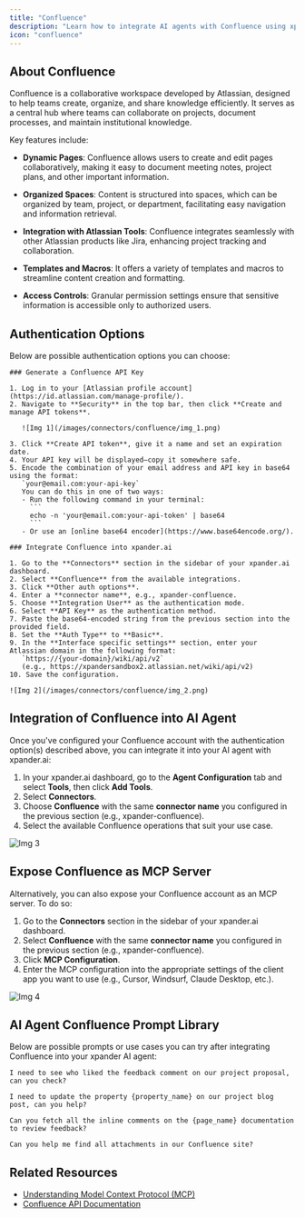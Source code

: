 ```yaml
---
title: "Confluence"
description: "Learn how to integrate AI agents with Confluence using xpander.ai. Create intelligent workflows that automate documentation, generate dynamic content, and surface relevant knowledge across your Confluence spaces using AI-powered agents."
icon: "confluence"
---
```


## About Confluence

Confluence is a collaborative workspace developed by Atlassian, designed to help teams create, organize, and share knowledge efficiently. It serves as a central hub where teams can collaborate on projects, document processes, and maintain institutional knowledge.

Key features include:

- **Dynamic Pages**: Confluence allows users to create and edit pages collaboratively, making it easy to document meeting notes, project plans, and other important information.

- **Organized Spaces**: Content is structured into spaces, which can be organized by team, project, or department, facilitating easy navigation and information retrieval.

- **Integration with Atlassian Tools**: Confluence integrates seamlessly with other Atlassian products like Jira, enhancing project tracking and collaboration.

- **Templates and Macros**: It offers a variety of templates and macros to streamline content creation and formatting.

- **Access Controls**: Granular permission settings ensure that sensitive information is accessible only to authorized users.

## Authentication Options

Below are possible authentication options you can choose:

<Tabs>

  <Tab title="API Access">

    ### Generate a Confluence API Key

    1. Log in to your [Atlassian profile account](https://id.atlassian.com/manage-profile/).  
    2. Navigate to **Security** in the top bar, then click **Create and manage API tokens**.  

       ![Img 1](/images/connectors/confluence/img_1.png)

    3. Click **Create API token**, give it a name and set an expiration date.  
    4. Your API key will be displayed—copy it somewhere safe.  
    5. Encode the combination of your email address and API key in base64 using the format:  
       `your@email.com:your-api-key`  
       You can do this in one of two ways:  
       - Run the following command in your terminal:
         ```
         echo -n 'your@email.com:your-api-token' | base64
         ```
       - Or use an [online base64 encoder](https://www.base64encode.org/).  

    ### Integrate Confluence into xpander.ai

    1. Go to the **Connectors** section in the sidebar of your xpander.ai dashboard.  
    2. Select **Confluence** from the available integrations.  
    3. Click **Other auth options**.  
    4. Enter a **connector name**, e.g., xpander-confluence. 
    5. Choose **Integration User** as the authentication mode.  
    6. Select **API Key** as the authentication method.  
    7. Paste the base64-encoded string from the previous section into the provided field.  
    8. Set the **Auth Type** to **Basic**.  
    9. In the **Interface specific settings** section, enter your Atlassian domain in the following format:  
       `https://{your-domain}/wiki/api/v2` 
       (e.g., https://xpandersandbox2.atlassian.net/wiki/api/v2)
    10. Save the configuration.  

    ![Img 2](/images/connectors/confluence/img_2.png)

  </Tab>
</Tabs>

## Integration of Confluence into AI Agent

Once you've configured your Confluence account with the authentication option(s) described above, you can integrate it into your AI agent with xpander.ai:

1. In your xpander.ai dashboard, go to the **Agent Configuration** tab and select **Tools**, then click **Add Tools**. 
2. Select **Connectors**.  
3. Choose **Confluence** with the same **connector name** you configured in the previous section (e.g., xpander-confluence).  
4. Select the available Confluence operations that suit your use case.  

![Img 3](/images/connectors/confluence/img_3.png)

## Expose Confluence as MCP Server

Alternatively, you can also expose your Confluence account as an MCP server. To do so:

1. Go to the **Connectors** section in the sidebar of your xpander.ai dashboard.  
2. Select **Confluence** with the same **connector name** you configured in the previous section (e.g., xpander-confluence).  
3. Click **MCP Configuration**.  
4. Enter the MCP configuration into the appropriate settings of the client app you want to use (e.g., Cursor, Windsurf, Claude Desktop, etc.).

![Img 4](/images/connectors/confluence/img_4.png)

## AI Agent Confluence Prompt Library

Below are possible prompts or use cases you can try after integrating Confluence into your xpander AI agent:

```
I need to see who liked the feedback comment on our project proposal, can you check?
```

````
I need to update the property {property_name} on our project blog post, can you help?
````

```
Can you fetch all the inline comments on the {page_name} documentation to review feedback?
```

```
Can you help me find all attachments in our Confluence site?
```

## Related Resources

- [Understanding Model Context Protocol (MCP)](/docs/05-human-interfaces/04-mcp)
- [Confluence API Documentation](https://developer.atlassian.com/cloud/confluence/rest/v2/intro/#about)